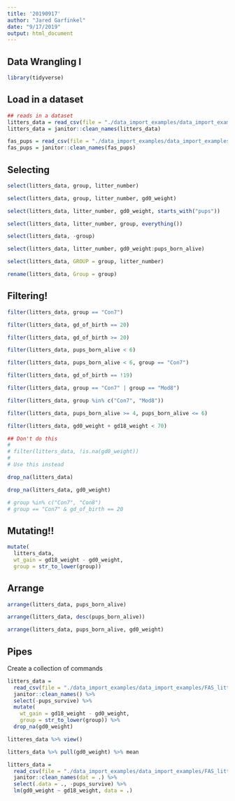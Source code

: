```yaml
---
title: '20190917'
author: "Jared Garfinkel"
date: "9/17/2019"
output: html_document
---
```


## Data Wrangling I

```r
library(tidyverse)
```

## Load in a dataset

```r
## reads in a dataset
litters_data = read_csv(file = "./data_import_examples/data_import_examples/FAS_litters.csv")
litters_data = janitor::clean_names(litters_data)

fas_pups = read_csv(file = "./data_import_examples/data_import_examples/FAS_pups.csv")
fas_pups = janitor::clean_names(fas_pups)
```

## Selecting

```r
select(litters_data, group, litter_number)

select(litters_data, group, litter_number, gd0_weight)

select(litters_data, litter_number, gd0_weight, starts_with("pups"))

select(litters_data, litter_number, group, everything())

select(litters_data, -group)

select(litters_data, litter_number, gd0_weight:pups_born_alive)

select(litters_data, GROUP = group, litter_number)

rename(litters_data, Group = group)

```

## Filtering!

```r
filter(litters_data, group == "Con7")

filter(litters_data, gd_of_birth == 20)

filter(litters_data, gd_of_birth >= 20)

filter(litters_data, pups_born_alive < 6)

filter(litters_data, pups_born_alive < 6, group == "Con7")

filter(litters_data, gd_of_birth == !19)

filter(litters_data, group == "Con7" | group == "Mod8")

filter(litters_data, group %in% c("Con7", "Mod8"))

filter(litters_data, pups_born_alive >= 4, pups_born_alive <= 6)

filter(litters_data, gd0_weight + gd18_weight < 70)

## Don't do this
#
# filter(litters_data, !is.na(gd0_weight))
#
# Use this instead

drop_na(litters_data)

drop_na(litters_data, gd0_weight)

# group %in% c("Con7", "Con8")
# group == "Con7" & gd_of_birth == 20 
```

## Mutating!!

```r
mutate(
  litters_data, 
  wt_gain = gd18_weight - gd0_weight,
  group = str_to_lower(group))
```

## Arrange

```r
arrange(litters_data, pups_born_alive)

arrange(litters_data, desc(pups_born_alive))

arrange(litters_data, pups_born_alive, gd0_weight)
```

## Pipes

Create a collection of commands

```r
litters_data =
  read_csv(file = "./data_import_examples/data_import_examples/FAS_litters.csv") %>% 
  janitor::clean_names() %>% 
  select(-pups_survive) %>% 
  mutate(
    wt_gain = gd18_weight - gd0_weight,
    group = str_to_lower(group)) %>% 
  drop_na(gd0_weight)
```

```r
litteres_data %>% view()

litters_data %>% pull(gd0_weight) %>% mean
```

```r
litters_data = 
  read_csv(file = "./data_import_examples/data_import_examples/FAS_litters.csv") %>% 
  janitor::clean_names(dat = .) %>% 
  select(.data = ., -pups_survive) %>% 
  lm(gd0_weight ~ gd18_weight, data = .)
```

